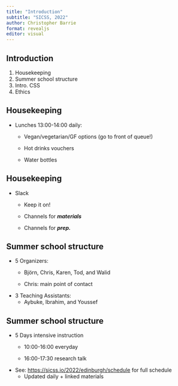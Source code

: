 ```yaml
---
title: "Introduction"
subtitle: "SICSS, 2022"
author: Christopher Barrie
format: revealjs
editor: visual
---
```


## Introduction

1.  Housekeeping
2.  Summer school structure
3.  Intro. CSS
4.  Ethics

## Housekeeping

-   Lunches 13:00-14:00 daily:

    -   Vegan/vegetarian/GF options (go to front of queue!)

    -   Hot drinks vouchers

    -   Water bottles

## Housekeeping

-   Slack

    -   Keep it on!

    -   Channels for ***materials***

    -   Channels for ***prep.***

## Summer school structure

-   5 Organizers:
    -   Björn, Chris, Karen, Tod, and Walid

    -   Chris: main point of contact
-   3 Teaching Assistants:
    -   Aybuke, Ibrahim, and Youssef

## Summer school structure

-   5 Days intensive instruction
    -   10:00-16:00 everyday

    -   16:00-17:30 research talk
-   See: <https://sicss.io/2022/edinburgh/schedule> for full schedule
    -   Updated daily + linked materials
